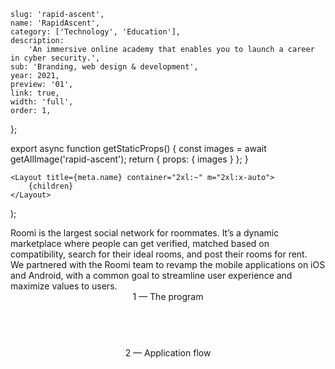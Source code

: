 
	slug: 'rapid-ascent',
	name: 'RapidAscent',
	category: ['Technology', 'Education'],
	description:
		'An immersive online academy that enables you to launch a career in cyber security.',
	sub: 'Branding, web design & development',
	year: 2021,
	preview: '01',
	link: true,
	width: 'full',
	order: 1,
};

export async function getStaticProps() {
	const images = await getAllImage('rapid-ascent');
	return { props: { images } };
}

	<Layout title={meta.name} container="2xl:~" m="2xl:x-auto">
		{children}
	</Layout>
);

<FullWidth>
	<Image {...props.images['01']} />
</FullWidth>

<Paragraph>
	<div>
		Roomi is the largest social network for roommates. It’s a dynamic
		marketplace where people can get verified, matched based on compatibility,
		search for their ideal rooms, and post their rooms for rent.
	</div>
	<div>
		We partnered with the Roomi team to revamp the mobile applications on iOS
		and Android, with a common goal to streamline user experience and maximize
		values to users.
	</div>
</Paragraph>

<Header>1 — The program</Header>

<RegularWidth>
	<Image {...props.images['02']} />
</RegularWidth>

<RegularWidth>
	<Image {...props.images['03']} />
</RegularWidth>

<RegularWidth>
	<Image {...props.images['04']} />
</RegularWidth>

<Header>2 — Application flow</Header>

<RegularWidth>
	<Image {...props.images['apply_01']} />
</RegularWidth>

<RegularWidth>
	<Image {...props.images['apply_02']} />
</RegularWidth>

<RegularWidth>
	<Image {...props.images['apply_03']} />
</RegularWidth>

<RegularWidth>
	<Image {...props.images['apply_04']} />
</RegularWidth>

<RegularWidth>
	<Image {...props.images['apply_05']} />
</RegularWidth>

<RegularWidth>
	<Image {...props.images['apply_06']} />
</RegularWidth>
